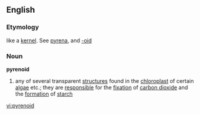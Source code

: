 ==English==
===Etymology===
{{Gr.}} like a [[kernel]]. See [[pyrena]], and [[-oid]]
===Noun===
{{wikipedia}}
'''pyrenoid'''
#{{biology}} any of several transparent [[structure]]s found in the [[chloroplast]] of certain [[algae]] etc.; they are [[responsible]] for the [[fixation]] of [[carbon dioxide]] and the [[formation]] of [[starch]]

[[vi:pyrenoid]]